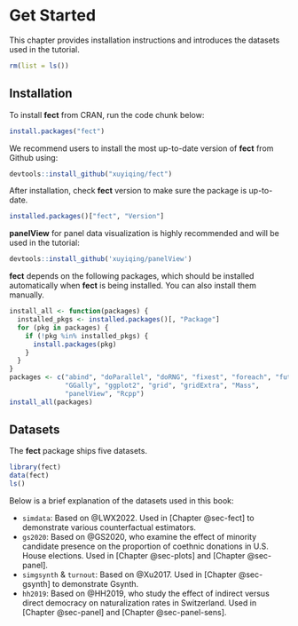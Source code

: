 # Get Started {#sec-start}

This chapter provides installation instructions and introduces the datasets used in the tutorial.

```r
rm(list = ls())
```

## Installation

To install **fect** from CRAN, run the code chunk below:

```r
install.packages("fect")
```

We recommend users to install the most up-to-date version of **fect** from Github using:

```r
devtools::install_github("xuyiqing/fect")
```

After installation, check **fect** version to make sure the package is up-to-date.

```r
installed.packages()["fect", "Version"]
```

**panelView** for panel data visualization is highly recommended and will be used in the tutorial:

```r
devtools::install_github('xuyiqing/panelView')
```

**fect** depends on the following packages, which should be installed automatically when **fect** is being installed. You can also install them manually.

```r
install_all <- function(packages) {
  installed_pkgs <- installed.packages()[, "Package"]
  for (pkg in packages) {
    if (!pkg %in% installed_pkgs) {
      install.packages(pkg)
    }
  }
}
packages <- c("abind", "doParallel", "doRNG", "fixest", "foreach", "future", 
              "GGally", "ggplot2", "grid", "gridExtra", "Mass", 
              "panelView", "Rcpp")
install_all(packages)
```

## Datasets

The **fect** package ships five datasets.

```r
library(fect)
data(fect)
ls()
```

Below is a brief explanation of the datasets used in this book:

-   `simdata`: Based on @LWX2022. Used in [Chapter @sec-fect] to demonstrate various counterfactual estimators.\
-   `gs2020`: Based on @GS2020, who examine the effect of minority candidate presence on the proportion of coethnic donations in U.S. House elections. Used in [Chapter @sec-plots] and [Chapter @sec-panel].\
-   `simgsynth` & `turnout`: Based on @Xu2017. Used in [Chapter @sec-gsynth] to demonstrate Gsynth.
-   `hh2019`: Based on @HH2019, who study the effect of indirect versus direct democracy on naturalization rates in Switzerland. Used in [Chapter @sec-panel] and [Chapter @sec-panel-sens].

